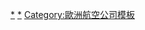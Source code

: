 {{Navbox
| style  = width:400px
| state  = show
| name   = 阿爾巴尼亞航空公司
| title  = {{ALB}}[[航空公司]]
| group1 = 營運中
| list1  = {{link-en|Albawings|Albawings}}-[[阿爾巴尼亞航空]]
| group2 = 己結業
| list2  = [[貝勒航空]]-[[阿達航空]]-[[信天翁航空]]
| image  = [[File:Flag of Albania.svg|64px]]
}}
<noinclude> 
[[Category:阿爾巴尼亞航空公司|*]]
[[Category:阿爾巴尼亞已結業航空公司|*]]
[[Category:歐洲航空公司模板]]
</noinclude>